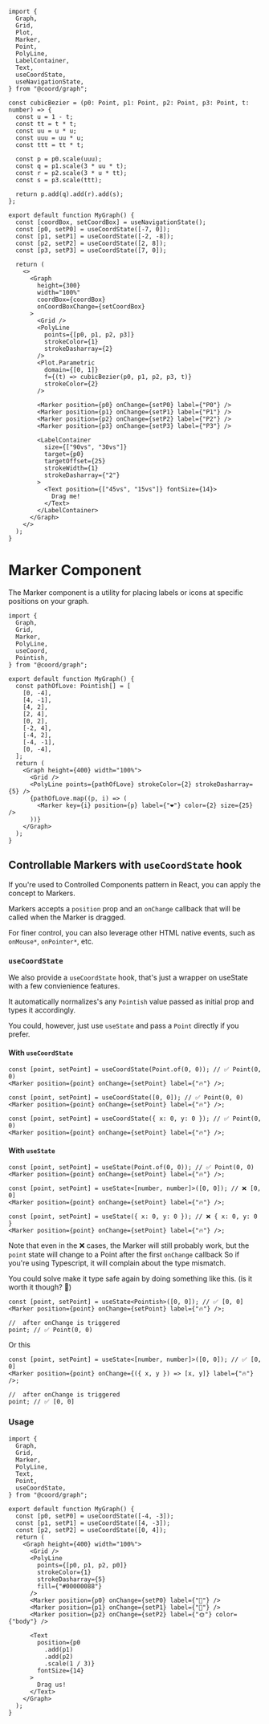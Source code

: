 ```tsx live collapsed
import {
  Graph,
  Grid,
  Plot,
  Marker,
  Point,
  PolyLine,
  LabelContainer,
  Text,
  useCoordState,
  useNavigationState,
} from "@coord/graph";

const cubicBezier = (p0: Point, p1: Point, p2: Point, p3: Point, t: number) => {
  const u = 1 - t;
  const tt = t * t;
  const uu = u * u;
  const uuu = uu * u;
  const ttt = tt * t;

  const p = p0.scale(uuu);
  const q = p1.scale(3 * uu * t);
  const r = p2.scale(3 * u * tt);
  const s = p3.scale(ttt);

  return p.add(q).add(r).add(s);
};

export default function MyGraph() {
  const [coordBox, setCoordBox] = useNavigationState();
  const [p0, setP0] = useCoordState([-7, 0]);
  const [p1, setP1] = useCoordState([-2, -8]);
  const [p2, setP2] = useCoordState([2, 8]);
  const [p3, setP3] = useCoordState([7, 0]);

  return (
    <>
      <Graph
        height={300}
        width="100%"
        coordBox={coordBox}
        onCoordBoxChange={setCoordBox}
      >
        <Grid />
        <PolyLine
          points={[p0, p1, p2, p3]}
          strokeColor={1}
          strokeDasharray={2}
        />
        <Plot.Parametric
          domain={[0, 1]}
          f={(t) => cubicBezier(p0, p1, p2, p3, t)}
          strokeColor={2}
        />

        <Marker position={p0} onChange={setP0} label={"P0"} />
        <Marker position={p1} onChange={setP1} label={"P1"} />
        <Marker position={p2} onChange={setP2} label={"P2"} />
        <Marker position={p3} onChange={setP3} label={"P3"} />

        <LabelContainer
          size={["90vs", "30vs"]}
          target={p0}
          targetOffset={25}
          strokeWidth={1}
          strokeDasharray={"2"}
        >
          <Text position={["45vs", "15vs"]} fontSize={14}>
            Drag me!
          </Text>
        </LabelContainer>
      </Graph>
    </>
  );
}
```

# Marker Component

The Marker component is a utility for placing labels or icons at specific
positions on your graph.

```tsx live
import {
  Graph,
  Grid,
  Marker,
  PolyLine,
  useCoord,
  Pointish,
} from "@coord/graph";

export default function MyGraph() {
  const pathOfLove: Pointish[] = [
    [0, -4],
    [4, -1],
    [4, 2],
    [2, 4],
    [0, 2],
    [-2, 4],
    [-4, 2],
    [-4, -1],
    [0, -4],
  ];
  return (
    <Graph height={400} width="100%">
      <Grid />
      <PolyLine points={pathOfLove} strokeColor={2} strokeDasharray={5} />
      {pathOfLove.map((p, i) => (
        <Marker key={i} position={p} label={"❤️"} color={2} size={25} />
      ))}
    </Graph>
  );
}
```

## Controllable Markers with `useCoordState` hook

If you're used to Controlled Components pattern in React, you can apply the concept to Markers.

Markers accepts a `position` prop and an `onChange` callback that will be called when the Marker is dragged.

For finer control, you can also leverage other HTML native events, such as `onMouse*`, `onPointer*`, etc.

### `useCoordState`

We also provide a `useCoordState` hook, that's just a wrapper on useState with a few convienience features.

It automatically normalizes's any `Pointish` value passed as initial prop and types it accordingly.

You could, however, just use `useState` and pass a `Point` directly if you prefer.

#### With `useCoordState`

```tsx
const [point, setPoint] = useCoordState(Point.of(0, 0)); // ✅ Point(0, 0)
<Marker position={point} onChange={setPoint} label={"🔥"} />;

const [point, setPoint] = useCoordState([0, 0]); // ✅ Point(0, 0)
<Marker position={point} onChange={setPoint} label={"🔥"} />;

const [point, setPoint] = useCoordState({ x: 0, y: 0 }); // ✅ Point(0, 0)
<Marker position={point} onChange={setPoint} label={"🔥"} />;
```

#### With `useState`

```tsx
const [point, setPoint] = useState(Point.of(0, 0)); // ✅ Point(0, 0)
<Marker position={point} onChange={setPoint} label={"🔥"} />;

const [point, setPoint] = useState<[number, number]>([0, 0]); // ❌ [0, 0]
<Marker position={point} onChange={setPoint} label={"🔥"} />;

const [point, setPoint] = useState({ x: 0, y: 0 }); // ❌ { x: 0, y: 0 }
<Marker position={point} onChange={setPoint} label={"🔥"} />;
```

Note that even in the ❌ cases, the Marker will still probably work, but the `point` state will change to a Point after the first `onChange` callback
So if you're using Typescript, it will complain about the type mismatch.

You could solve make it type safe again by doing something like this. (is it worth it though? 🤔)

```tsx
const [point, setPoint] = useState<Pointish>([0, 0]); // ✅ [0, 0]
<Marker position={point} onChange={setPoint} label={"🔥"} />;

//  after onChange is triggered
point; // ✅ Point(0, 0)
```

Or this

```tsx
const [point, setPoint] = useState<[number, number]>([0, 0]); // ✅ [0, 0]
<Marker position={point} onChange={({ x, y }) => [x, y]} label={"🔥"} />;

//  after onChange is triggered
point; // ✅ [0, 0]
```

### Usage

```tsx live
import {
  Graph,
  Grid,
  Marker,
  PolyLine,
  Text,
  Point,
  useCoordState,
} from "@coord/graph";

export default function MyGraph() {
  const [p0, setP0] = useCoordState([-4, -3]);
  const [p1, setP1] = useCoordState([4, -3]);
  const [p2, setP2] = useCoordState([0, 4]);
  return (
    <Graph height={400} width="100%">
      <Grid />
      <PolyLine
        points={[p0, p1, p2, p0]}
        strokeColor={1}
        strokeDasharray={5}
        fill={"#00000088"}
      />
      <Marker position={p0} onChange={setP0} label={"🌚"} />
      <Marker position={p1} onChange={setP1} label={"🌝"} />
      <Marker position={p2} onChange={setP2} label={"🌞"} color={"body"} />

      <Text
        position={p0
          .add(p1)
          .add(p2)
          .scale(1 / 3)}
        fontSize={14}
      >
        Drag us!
      </Text>
    </Graph>
  );
}
```
